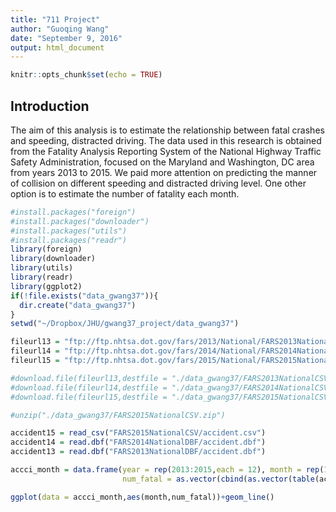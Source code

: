 ```yaml
---
title: "711 Project"
author: "Guoqing Wang"
date: "September 9, 2016"
output: html_document
---
```


```r
knitr::opts_chunk$set(echo = TRUE)
```

## Introduction
The aim of this analysis is to estimate the relationship between fatal crashes and speeding, distracted driving. The data used in this research is obtained from the Fatality
Analysis Reporting System of the National Highway Traffic Safety Administration, focused on the
Maryland and Washington, DC area from years 2013 to 2015. We paid more attention on predicting the manner of collision on different speeding and distracted driving level. 
One other option is to estimate the number of fatality each month.

```r
#install.packages("foreign")
#install.packages("downloader")
#install.packages("utils")
#install.packages("readr")
library(foreign)
library(downloader)
library(utils)
library(readr)
library(ggplot2)
if(!file.exists("data_gwang37")){
  dir.create("data_gwang37")
}
setwd("~/Dropbox/JHU/gwang37_project/data_gwang37")

fileurl13 = "ftp://ftp.nhtsa.dot.gov/fars/2013/National/FARS2013NationalCSV.zip"
fileurl14 = "ftp://ftp.nhtsa.dot.gov/fars/2014/National/FARS2014NationalCSV.zip"
fileurl15 = "ftp://ftp.nhtsa.dot.gov/fars/2015/National/FARS2015NationalCSV.zip"

#download.file(fileurl13,destfile = "./data_gwang37/FARS2013NationalCSV.zip",method = "curl")
#download.file(fileurl14,destfile = "./data_gwang37/FARS2014NationalCSV.zip",method = "curl")
#download.file(fileurl15,destfile = "./data_gwang37/FARS2015NationalCSV.zip",method = "curl")

#unzip("./data_gwang37/FARS2015NationalCSV.zip")

accident15 = read_csv("FARS2015NationalCSV/accident.csv")
accident14 = read.dbf("FARS2014NationalDBF/accident.dbf")
accident13 = read.dbf("FARS2013NationalDBF/accident.dbf")

accci_month = data.frame(year = rep(2013:2015,each = 12), month = rep(1:(12*3)),
                         num_fatal = as.vector(cbind(as.vector(table(accident13$MONTH)),as.vector(table(accident14$MONTH)),as.vector(table(accident15$MONTH)))))

ggplot(data = accci_month,aes(month,num_fatal))+geom_line()


```